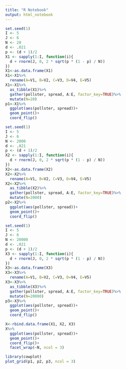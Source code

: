 ```yaml
---
title: "R Notebook"
output: html_notebook
---
```






```r
set.seed(1)
I <- 5
J <- 6
N <- 20
d <- .021
p <- (d + 1)/2
X1 <- sapply(1:I, function(i){
  d + rnorm(J, 0, 2 * sqrt(p * (1 - p) / N))
})
X1<-as.data.frame(X1)
X1<-X1%>%
  rename(A=V1, B=V2, C=V3, D=V4, E=V5)
X1<-X1%>%
  as_tibble(X1)%>%
  gather(pollster, spread, A:E, factor_key=TRUE)%>%
  mutate(N=20)
p1<-X1%>%
  ggplot(aes(pollster, spread))+
  geom_point()+
  coord_flip()
```


```r
set.seed(1)
I <- 5
J <- 6
N <- 2000
d <- .021
p <- (d + 1)/2
X2 <- sapply(1:I, function(i){
  d + rnorm(J, 0, 2 * sqrt(p * (1 - p) / N))
})
X2<-as.data.frame(X2)
X2<-X2%>%
  rename(A=V1, B=V2, C=V3, D=V4, E=V5)
X2<-X2%>%
  as_tibble(X2)%>%
  gather(pollster, spread, A:E, factor_key=TRUE)%>%
  mutate(N=2000)
p2<-X2%>%
  ggplot(aes(pollster, spread))+
  geom_point()+
  coord_flip()
```


```r
set.seed(1)
I <- 5
J <- 6
N <- 20000
d <- .021
p <- (d + 1)/2
X3 <- sapply(1:I, function(i){
  d + rnorm(J, 0, 2 * sqrt(p * (1 - p) / N))
})
X3<-as.data.frame(X3)
X3<-X3%>%
  rename(A=V1, B=V2, C=V3, D=V4, E=V5)
X3<-X3%>%
  as_tibble(X3)%>%
  gather(pollster, spread, A:E, factor_key=TRUE)%>%
  mutate(N=20000)
p3<-X3%>%
  ggplot(aes(pollster, spread))+
  geom_point()+
  coord_flip()
```

```r
X<-rbind.data.frame(X1, X2, X3)
X%>%
  ggplot(aes(pollster, spread))+
  geom_point()+
  coord_flip()+
  facet_wrap(~N, ncol = 3)
```

```r
library(cowplot)
plot_grid(p1, p2, p3, ncol = 3)

```

